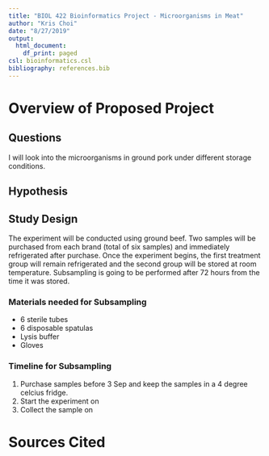 ```yaml
---
title: "BIOL 422 Bioinformatics Project - Microorganisms in Meat"
author: "Kris Choi"
date: "8/27/2019"
output:
  html_document:
    df_print: paged
csl: bioinformatics.csl
bibliography: references.bib
---
```


# Overview of Proposed Project

## Questions

I will look into the microorganisms in ground pork under different storage conditions.

## Hypothesis


## Study Design

The experiment will be conducted using ground beef. Two samples will be purchased from each brand (total of six samples) and immediately refrigerated after purchase. Once the experiment begins, the first treatment group will remain refrigerated and the second group will be stored at room temperature. Subsampling is going to be performed after 72 hours from the time it was stored.

### Materials needed for Subsampling

* 6 sterile tubes
* 6 disposable spatulas
* Lysis buffer
* Gloves

### Timeline for Subsampling

1. Purchase samples before 3 Sep and keep the samples in a 4 degree celcius fridge.
2. Start the experiment on 
3. Collect the sample on

# Sources Cited





